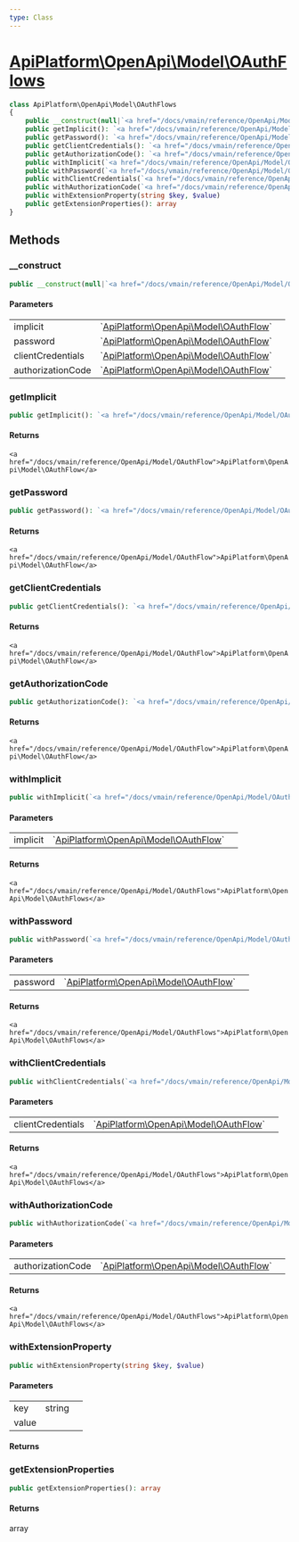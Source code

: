 ```yaml
---
type: Class
---
```


# [ApiPlatform\OpenApi\Model\OAuthFlows](/docs/vmain/reference/OpenApi/Model/OAuthFlows)



```php
class ApiPlatform\OpenApi\Model\OAuthFlows
{
    public __construct(null|`<a href="/docs/vmain/reference/OpenApi/Model/OAuthFlow">ApiPlatform\OpenApi\Model\OAuthFlow</a>` $implicit, null|`<a href="/docs/vmain/reference/OpenApi/Model/OAuthFlow">ApiPlatform\OpenApi\Model\OAuthFlow</a>` $password, null|`<a href="/docs/vmain/reference/OpenApi/Model/OAuthFlow">ApiPlatform\OpenApi\Model\OAuthFlow</a>` $clientCredentials, null|`<a href="/docs/vmain/reference/OpenApi/Model/OAuthFlow">ApiPlatform\OpenApi\Model\OAuthFlow</a>` $authorizationCode)
    public getImplicit(): `<a href="/docs/vmain/reference/OpenApi/Model/OAuthFlow">ApiPlatform\OpenApi\Model\OAuthFlow</a>`
    public getPassword(): `<a href="/docs/vmain/reference/OpenApi/Model/OAuthFlow">ApiPlatform\OpenApi\Model\OAuthFlow</a>`
    public getClientCredentials(): `<a href="/docs/vmain/reference/OpenApi/Model/OAuthFlow">ApiPlatform\OpenApi\Model\OAuthFlow</a>`
    public getAuthorizationCode(): `<a href="/docs/vmain/reference/OpenApi/Model/OAuthFlow">ApiPlatform\OpenApi\Model\OAuthFlow</a>`
    public withImplicit(`<a href="/docs/vmain/reference/OpenApi/Model/OAuthFlow">ApiPlatform\OpenApi\Model\OAuthFlow</a>` $implicit): `<a href="/docs/vmain/reference/OpenApi/Model/OAuthFlows">ApiPlatform\OpenApi\Model\OAuthFlows</a>`
    public withPassword(`<a href="/docs/vmain/reference/OpenApi/Model/OAuthFlow">ApiPlatform\OpenApi\Model\OAuthFlow</a>` $password): `<a href="/docs/vmain/reference/OpenApi/Model/OAuthFlows">ApiPlatform\OpenApi\Model\OAuthFlows</a>`
    public withClientCredentials(`<a href="/docs/vmain/reference/OpenApi/Model/OAuthFlow">ApiPlatform\OpenApi\Model\OAuthFlow</a>` $clientCredentials): `<a href="/docs/vmain/reference/OpenApi/Model/OAuthFlows">ApiPlatform\OpenApi\Model\OAuthFlows</a>`
    public withAuthorizationCode(`<a href="/docs/vmain/reference/OpenApi/Model/OAuthFlow">ApiPlatform\OpenApi\Model\OAuthFlow</a>` $authorizationCode): `<a href="/docs/vmain/reference/OpenApi/Model/OAuthFlows">ApiPlatform\OpenApi\Model\OAuthFlows</a>`
    public withExtensionProperty(string $key, $value)
    public getExtensionProperties(): array
}
```
## Methods

### __construct



```php
public __construct(null|`<a href="/docs/vmain/reference/OpenApi/Model/OAuthFlow">ApiPlatform\OpenApi\Model\OAuthFlow</a>` $implicit, null|`<a href="/docs/vmain/reference/OpenApi/Model/OAuthFlow">ApiPlatform\OpenApi\Model\OAuthFlow</a>` $password, null|`<a href="/docs/vmain/reference/OpenApi/Model/OAuthFlow">ApiPlatform\OpenApi\Model\OAuthFlow</a>` $clientCredentials, null|`<a href="/docs/vmain/reference/OpenApi/Model/OAuthFlow">ApiPlatform\OpenApi\Model\OAuthFlow</a>` $authorizationCode)
```

#### Parameters

<table><tbody>
<tr><td>implicit</td><td>`<a href="/docs/vmain/reference/OpenApi/Model/OAuthFlow">ApiPlatform\OpenApi\Model\OAuthFlow</a>`</td><td></td></tr><tr><td>password</td><td>`<a href="/docs/vmain/reference/OpenApi/Model/OAuthFlow">ApiPlatform\OpenApi\Model\OAuthFlow</a>`</td><td></td></tr><tr><td>clientCredentials</td><td>`<a href="/docs/vmain/reference/OpenApi/Model/OAuthFlow">ApiPlatform\OpenApi\Model\OAuthFlow</a>`</td><td></td></tr><tr><td>authorizationCode</td><td>`<a href="/docs/vmain/reference/OpenApi/Model/OAuthFlow">ApiPlatform\OpenApi\Model\OAuthFlow</a>`</td><td></td></tr>
</tbody>
</table>

### getImplicit



```php
public getImplicit(): `<a href="/docs/vmain/reference/OpenApi/Model/OAuthFlow">ApiPlatform\OpenApi\Model\OAuthFlow</a>`
```

#### Returns

`<a href="/docs/vmain/reference/OpenApi/Model/OAuthFlow">ApiPlatform\OpenApi\Model\OAuthFlow</a>`

### getPassword



```php
public getPassword(): `<a href="/docs/vmain/reference/OpenApi/Model/OAuthFlow">ApiPlatform\OpenApi\Model\OAuthFlow</a>`
```

#### Returns

`<a href="/docs/vmain/reference/OpenApi/Model/OAuthFlow">ApiPlatform\OpenApi\Model\OAuthFlow</a>`

### getClientCredentials



```php
public getClientCredentials(): `<a href="/docs/vmain/reference/OpenApi/Model/OAuthFlow">ApiPlatform\OpenApi\Model\OAuthFlow</a>`
```

#### Returns

`<a href="/docs/vmain/reference/OpenApi/Model/OAuthFlow">ApiPlatform\OpenApi\Model\OAuthFlow</a>`

### getAuthorizationCode



```php
public getAuthorizationCode(): `<a href="/docs/vmain/reference/OpenApi/Model/OAuthFlow">ApiPlatform\OpenApi\Model\OAuthFlow</a>`
```

#### Returns

`<a href="/docs/vmain/reference/OpenApi/Model/OAuthFlow">ApiPlatform\OpenApi\Model\OAuthFlow</a>`

### withImplicit



```php
public withImplicit(`<a href="/docs/vmain/reference/OpenApi/Model/OAuthFlow">ApiPlatform\OpenApi\Model\OAuthFlow</a>` $implicit): `<a href="/docs/vmain/reference/OpenApi/Model/OAuthFlows">ApiPlatform\OpenApi\Model\OAuthFlows</a>`
```

#### Parameters

<table><tbody>
<tr><td>implicit</td><td>`<a href="/docs/vmain/reference/OpenApi/Model/OAuthFlow">ApiPlatform\OpenApi\Model\OAuthFlow</a>`</td><td></td></tr>
</tbody>
</table>

#### Returns

`<a href="/docs/vmain/reference/OpenApi/Model/OAuthFlows">ApiPlatform\OpenApi\Model\OAuthFlows</a>`

### withPassword



```php
public withPassword(`<a href="/docs/vmain/reference/OpenApi/Model/OAuthFlow">ApiPlatform\OpenApi\Model\OAuthFlow</a>` $password): `<a href="/docs/vmain/reference/OpenApi/Model/OAuthFlows">ApiPlatform\OpenApi\Model\OAuthFlows</a>`
```

#### Parameters

<table><tbody>
<tr><td>password</td><td>`<a href="/docs/vmain/reference/OpenApi/Model/OAuthFlow">ApiPlatform\OpenApi\Model\OAuthFlow</a>`</td><td></td></tr>
</tbody>
</table>

#### Returns

`<a href="/docs/vmain/reference/OpenApi/Model/OAuthFlows">ApiPlatform\OpenApi\Model\OAuthFlows</a>`

### withClientCredentials



```php
public withClientCredentials(`<a href="/docs/vmain/reference/OpenApi/Model/OAuthFlow">ApiPlatform\OpenApi\Model\OAuthFlow</a>` $clientCredentials): `<a href="/docs/vmain/reference/OpenApi/Model/OAuthFlows">ApiPlatform\OpenApi\Model\OAuthFlows</a>`
```

#### Parameters

<table><tbody>
<tr><td>clientCredentials</td><td>`<a href="/docs/vmain/reference/OpenApi/Model/OAuthFlow">ApiPlatform\OpenApi\Model\OAuthFlow</a>`</td><td></td></tr>
</tbody>
</table>

#### Returns

`<a href="/docs/vmain/reference/OpenApi/Model/OAuthFlows">ApiPlatform\OpenApi\Model\OAuthFlows</a>`

### withAuthorizationCode



```php
public withAuthorizationCode(`<a href="/docs/vmain/reference/OpenApi/Model/OAuthFlow">ApiPlatform\OpenApi\Model\OAuthFlow</a>` $authorizationCode): `<a href="/docs/vmain/reference/OpenApi/Model/OAuthFlows">ApiPlatform\OpenApi\Model\OAuthFlows</a>`
```

#### Parameters

<table><tbody>
<tr><td>authorizationCode</td><td>`<a href="/docs/vmain/reference/OpenApi/Model/OAuthFlow">ApiPlatform\OpenApi\Model\OAuthFlow</a>`</td><td></td></tr>
</tbody>
</table>

#### Returns

`<a href="/docs/vmain/reference/OpenApi/Model/OAuthFlows">ApiPlatform\OpenApi\Model\OAuthFlows</a>`

### withExtensionProperty



```php
public withExtensionProperty(string $key, $value)
```

#### Parameters

<table><tbody>
<tr><td>key</td><td>string</td><td></td></tr><tr><td>value</td><td></td><td></td></tr>
</tbody>
</table>

#### Returns



### getExtensionProperties



```php
public getExtensionProperties(): array
```

#### Returns

array
